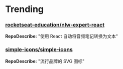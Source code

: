 
# Trending

### [rocketseat-education/nlw-expert-react](https://github.com/rocketseat-education/nlw-expert-react)
**RepoDescribe:** "使用 React 自动将音频笔记转换为文本"
  

### [simple-icons/simple-icons](https://github.com/simple-icons/simple-icons)
**RepoDescribe:** "流行品牌的 SVG 图标"
  